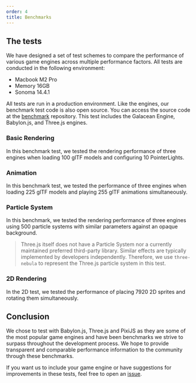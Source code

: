 ```yaml
---
order: 4
title: Benchmarks
---
```


## The tests

We have designed a set of test schemes to compare the performance of various game engines across multiple performance factors. All tests are conducted in the following environment:

-  Macbook M2 Pro
-  Memory 16GB
-  Sonoma 14.4.1

All tests are run in a production environment. Like the engines, our benchmark test code is also open source. You can access the source code at the [benchmark](https://github.com/galacean/benchmark) repository. This test includes the Galacean Engine, Babylon.js, and Three.js engines.

### Basic Rendering

In this benchmark test, we tested the rendering performance of three engines when loading 100 glTF models and configuring 10 PointerLights.

<BenchmarkDisplay type="gltf" />

### Animation

In this benchmark test, we tested the performance of three engines when loading 225 glTF models and playing 255 glTF animations simultaneously.

<BenchmarkDisplay type="animation" />

### Particle System

In this benchmark, we tested the rendering performance of three engines using 500 particle systems with similar parameters against an opaque background.

<BenchmarkDisplay type="particle" />

> Three.js itself does not have a Particle System nor a currently maintained preferred third-party library. Similar effects are typically implemented by developers independently. Therefore, we use `three-nebula` to represent the Three.js particle system in this test.

### 2D Rendering

In the 2D test, we tested the performance of placing 7920 2D sprites and rotating them simultaneously.

<BenchmarkDisplay type="2d" />

## Conclusion

We chose to test with Babylon.js, Three.js and PixiJS as they are some of the most popular game engines and have been benchmarks we strive to surpass throughout the development process. We hope to provide transparent and comparable performance information to the community through these benchmarks.

If you want us to include your game engine or have suggestions for improvements in these tests, feel free to open an [issue](https://github.com/galacean/benchmark/issues).